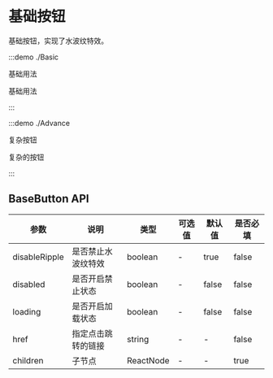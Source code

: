 # 基础按钮

基础按钮，实现了水波纹特效。

:::demo ./Basic

基础用法

基础用法

:::

:::demo ./Advance

复杂按钮

复杂的按钮

:::

## BaseButton API

| 参数          | 说明               | 类型      | 可选值 | 默认值 | 是否必填 |
| ------------- | ------------------ | --------- | ------ | ------ | -------- |
| disableRipple | 是否禁止水波纹特效 | boolean   | -      | true   | false    |
| disabled      | 是否开启禁止状态   | boolean   | -      | false  | false    |
| loading       | 是否开启加载状态   | boolean   | -      | false  | false    |
| href          | 指定点击跳转的链接 | string    | -      | -      | false    |
| children      | 子节点             | ReactNode | -      | -      | true     |
